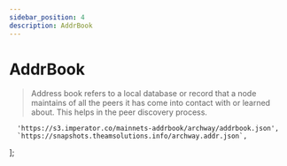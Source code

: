 ```yaml
---
sidebar_position: 4
description: AddrBook
---
```


# AddrBook

> Address book refers to a local database or record that a node maintains of all the peers it has come into contact with or learned about. This helps in the peer discovery process.



	  'https://s3.imperator.co/mainnets-addrbook/archway/addrbook.json',
	  `https://snapshots.theamsolutions.info/archway.addr.json`,
];



<SelectPaste endpoints={endpoints} codeTemplate={addrBook} home={home} binary={binary} tip="Click on any endpoint to paste it into the code block." />
